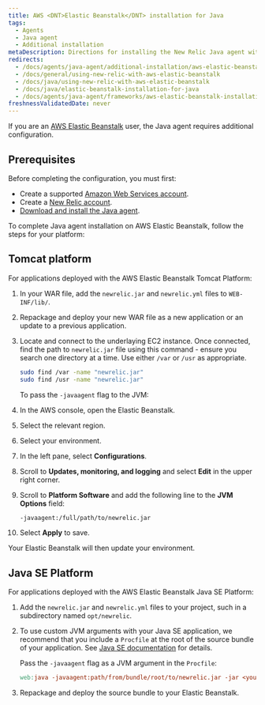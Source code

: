 ```yaml
---
title: AWS <DNT>Elastic Beanstalk</DNT> installation for Java
tags:
  - Agents
  - Java agent
  - Additional installation
metaDescription: Directions for installing the New Relic Java agent with <DNT>Elastic Beanstalk</DNT>.
redirects:
  - /docs/agents/java-agent/additional-installation/aws-elastic-beanstalk-installation-java
  - /docs/general/using-new-relic-with-aws-elastic-beanstalk
  - /docs/java/using-new-relic-with-aws-elastic-beanstalk
  - /docs/java/elastic-beanstalk-installation-for-java
  - /docs/agents/java-agent/frameworks/aws-elastic-beanstalk-installation-java
freshnessValidatedDate: never
---
```


If you are an [<DNT>AWS <DNT>Elastic Beanstalk</DNT></DNT>](http://docs.amazonwebservices.com/elasticbeanstalk/latest/gsg/) user, the Java agent requires additional configuration.

## Prerequisites

Before completing the configuration, you must first:

* Create a supported [Amazon Web Services account](http://aws.amazon.com/elasticbeanstalk/).
* Create a [New Relic account](http://newrelic.com/signup).
* [Download and install the Java agent](/docs/agents/java-agent/installation/java-agent-manual-installation).

To complete Java agent installation on <DNT>AWS <DNT>Elastic Beanstalk</DNT></DNT>, follow the steps for your platform:

## <DNT>Tomcat</DNT> platform

For applications deployed with the <DNT>AWS <DNT>Elastic Beanstalk</DNT> <DNT>Tomcat</DNT></DNT> Platform:

1. In your WAR file, add the `newrelic.jar` and `newrelic.yml` files to `WEB-INF/lib/`.
2. Repackage and deploy your new WAR file as a new application or an update to a previous application.
3. Locate and connect to the underlaying EC2 instance. Once connected, find the path to `newrelic.jar` file using this command - ensure you search one directory at a time. Use either `/var` or `/usr` as appropriate.

    ```sh
    sudo find /var -name "newrelic.jar"
    sudo find /usr -name "newrelic.jar"
    ```
    
    To pass the `-javaagent` flag to the JVM:

4. In the AWS console, open the <DNT>Elastic Beanstalk</DNT>.
5. Select the relevant region.
6. Select your environment.
7. In the left pane, select <DNT>**Configurations**</DNT>.
8. Scroll to <DNT>**Updates, monitoring, and logging**</DNT> and select <DNT>**Edit**</DNT> in the upper right corner.
9. Scroll to <DNT>**Platform Software**</DNT> and add the following line to the <DNT>**JVM Options**</DNT> field:

    ```sh
    -javaagent:/full/path/to/newrelic.jar
    ```
7. Select <DNT>**Apply**</DNT> to save.

Your <DNT>Elastic Beanstalk</DNT> will then update your environment.

## Java SE Platform

For applications deployed with the <DNT>AWS <DNT>Elastic Beanstalk</DNT> Java SE</DNT> Platform:

1. Add the `newrelic.jar` and `newrelic.yml` files to your project, such in a subdirectory named `opt/newrelic`.

2. To use custom JVM arguments with your Java SE application, we recommend that you include a `Procfile` at the root of the source bundle of your application. See [Java SE documentation](https://docs.aws.amazon.com/elasticbeanstalk/latest/dg/java-se-platform.html) for details.    

    Pass the `-javaagent` flag as a JVM argument in the `Procfile`:

    ```makefile
    web:java -javaagent:path/from/bundle/root/to/newrelic.jar -jar <your-application>.jar
    ```
3. Repackage and deploy the source bundle to your <DNT>Elastic Beanstalk</DNT>.
